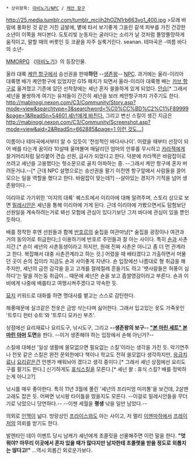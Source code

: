  * 상위항목: [[마비노기/NPC]] / [[케안 항구]]

http://25.media.tumblr.com/tumblr_mcjih2hOZN1rb663vo1_400.jpg
>모래 바람에 풍화된 것 같은 거친 금발에, 볕에 타서 보기좋게 그을린 갈색 피부를 가진 건강한 소년이 이쪽을 쳐다본다. 도토리빛 눈동자는 굴러다는 소리가 날 것처럼 똘망똘망하게 움직이고, 말할 때의 버릇인 듯 코끝을 자주 실룩거린다.
seanan. 테마곡은 -여름 바다의 소년-

[[MMORPG]] 《[[마비노기]]》의 등장인물.

울라 대륙 [[케안 항구]]에서 승선권을 판매'''하던''' --[[베어 그릴스|생존왕]]-- [[NPC]].
과거에는 울라-이리아 대륙행 배가 케안항구에 있었지만 G15 패치가 되면서 울라-이리아 대륙행 배는 [[카브 항구]]로 옮겨졌고 기존에 있던 선착장에는 셰넌 혼자 쓸쓸하게 있게 되었다. [[안습]][* 그래서 셰넌을 불쌍하게 여기는 유저들이 간간히 셰넌을 보러 케안항구까지 가주기도 한다. [[http://mabinogi.nexon.com/C3/Community/Story.asp?mode=view&searchtype=3&searchword=%C0%CC%BD%C2%C1%F89999&page=1&ReadSn=54601 셰넌에게 바친다.]] 그리고 변신 스킬이 생긴 지금은[[http://mabinogi.nexon.com/C3/Community/Screenshot.asp?mode=view&aid=2&ReadSn=662885&page=1 이런 것도...]]]

이름이나 테마곡에서부터 알 수 있듯이 '천성적인 바다사나이'. 어렸을 때부터 선장이 되어 배를 타는게 꿈이라 10살때 울며불며 매달리던 엄마의 만류를 무시하고 [[카라젝]]에게 찰거머리처럼 달라붙어 견습 선원, 급사가 되었다고 한다. 덕분에 카라젝은 바람잡이로 쓰려고 셰넌을 고용했다는 헛소문으로 골치 아파하는 중. --그래서 케안 항구에 혼자 버려둔거냐.--[* 근데 NPC 설명으로는 승선권을 팔기 이전엔 항구앞에서 사람들을 끌어모으는 일을 역할을 했다고 한다. 바람잡이 맞는데?] --살아있는 경지가 기적을 넘어 생존왕이다.-- 

이리아로 가기위한 '미지의 대륙' 퀘스트에서 이리아에 대해 알려주며, 스토리 상으로 보면 [[밀레시안]]은 셰넌을 통해 이리아에 가게 된다. 근데 이리아에 가봤으면서도 탐험보단 선원일을 계속하려는거로 봐선 모험에 관심이 있다기보단 그저 바다에 관심이 있을 뿐인 듯하다. 

배를 정착한 후엔 선원들과 함께 [[반호르]]의 술집을 여관마냥[* 술집을 광장이나 여관과 거의 동의어로 취급한다;;] 이용하기에 반호르 주민들과 잘 아는 사이다. 특히 [[숀]]과 사촌지간.[* 숀이 셰년의 사촌동생이라고 하지만, 원래 진짜 사촌은 아니고 좀 더 먼 관계라고 한다. 복잡해서 대충 사촌관계라고 하는 것.] 어렸을 때 배타겠다고 가출하면서 머물던 곳이 숀의 집이라 지금도 숀과 사이좋게 지낸다. 숀 입장에선 나름대로 형 취급을 해주지만, 셰넌의 금전 감각을 듣고 고개를 절레절레 흔들기도 하고 '뱃사람들은 허풍이 심하다'는 말을 하는둥 취급이... 때문에 셰넌은 숀을 보고 좁쌀영감이라고 부른다. 숀과 이비에게 나중에 배를타고 여행시켜주겠다고 약속한 듯.

[[묘지]] 키워드로 대화를 하면 명대사를 뱉고는 스스로 감탄한다.

해풍때문에 실크같은 천옷은 금방 삭는다며 싫어한다. 그래서 입고있는 옷도 가죽옷인 '트루디 헌터 슈트'와 '트루디 모카신 부츠'.

상점에선 요리재료나 요리도구, 낚시도구, 그리고 '''--생존왕의 보구-- [["본 마린 세트" 본마린 아머]] 도면'''을 판다. --이거 생존해야 하는 입장에서 손해 아닌가?--

스킬에 대해선 '일상 생활에 쓸모없으면 필요없는 스킬'이라는 생각을 가진 듯. 악기연주나 천옷 같은 스킬은 완전 문외한에다 책이나 학교도 전혀 쓸모없다 생각하지만, [[응급치료]]나 [[요리]]같은건 언젠가 배워놔야 겠다고 생각 중이다.[* 그래서 셰넌 상점에선 요리도구를 팔기도 한다.] 신기하게도 [[휴식]]스킬을 모른다.[* 셰넌 왈 : 휴식 스킬? 배를 정박하는게 아니고?]

낚시를 매우 좋아한다. 특히 11년 3월에 풀린 '셰넌의 프리미엄 미끼통'을 보건데, 2살땐 고래도 잡은 듯. 어쩌면 낚시왕 타이틀을 땄을지도 모른다. --이걸로 밀레시안들을 무더기로 낚았으니 당연하다.-- --이젠 세월을 '''평생''' 낚을 일만 남았다.--

의외로 [[인맥]]이 넓다. 방랑상인 [[프라이스]]와도 아는 사이고, 저 멀리 [[이멘마하]]에서 [[프레이저]]의 의뢰를 받기도 한다.

발렌타인 데이 이벤트 당시 남캐가 셰넌에게 초콜릿을 선물해주면 이런 말을 한다.
'''"엇 뭐야? 아무리 이곳에서 혼자 있을 때가 많다지만 남자한테 초콜렛을 받을 정도로 외롭지는 않다고!"'''
...역시 외롭긴 외로운가보다.
